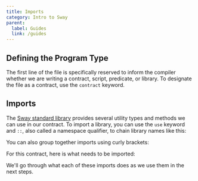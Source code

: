 ```yaml
---
title: Imports
category: Intro to Sway
parent:
  label: Guides
  link: /guides
---
```


## Defining the Program Type

The first line of the file is specifically reserved to inform the compiler whether we are writing a contract, script, predicate, or library. To designate the file as a contract, use the `contract` keyword.
<CodeImport
  file="../../../intro-to-sway/contract/src/main.sw"
  comment="contract"
  commentType="//"
  lang="sway"
/>

## Imports

The [Sway standard library](https://github.com/FuelLabs/sway/tree/master/sway-lib-std) provides several utility types and methods we can use in our contract. To import a library, you can use the `use` keyword and `::`, also called a namespace qualifier, to chain library names like this:

<CodeImport
  file="../../../intro-to-sway/contract/src/docs_hub_misc.sw"
  comment="import_single"
  commentType="//"
  lang="sway"
/>

You can also group together imports using curly brackets:

<CodeImport
  file="../../../intro-to-sway/contract/src/docs_hub_misc.sw"
  comment="import_multi"
  commentType="//"
  lang="sway"
/>

For this contract, here is what needs to be imported:

<CodeImport
  file="../../../intro-to-sway/contract/src/main.sw"
  comment="import"
  commentType="//"
  lang="sway"
/>

We'll go through what each of these imports does as we use them in the next steps.
